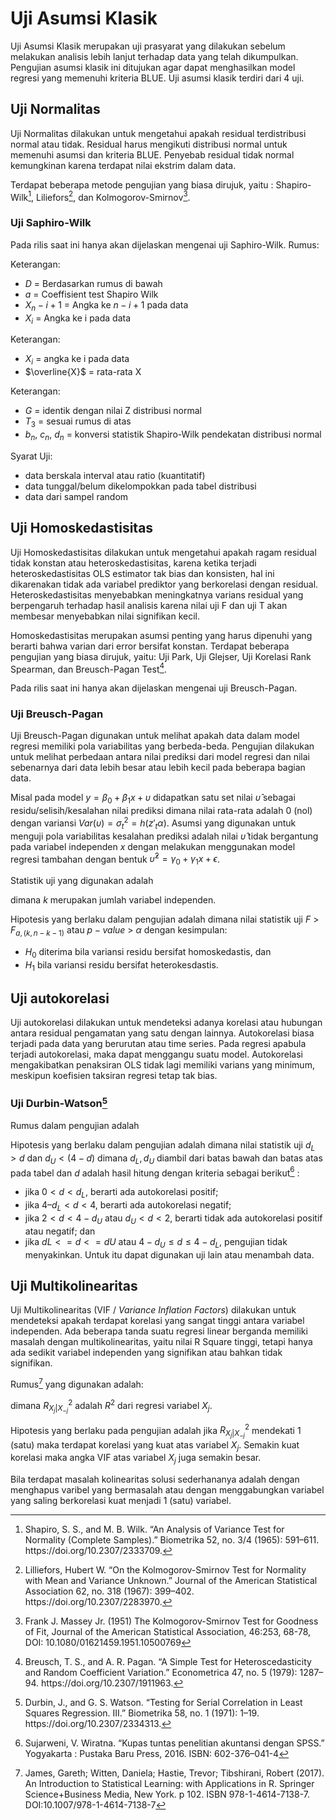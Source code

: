 # Uji Asumsi Klasik

Uji Asumsi Klasik merupakan uji prasyarat yang dilakukan sebelum melakukan analisis lebih lanjut terhadap data yang telah dikumpulkan. Pengujian asumsi klasik ini ditujukan agar dapat menghasilkan model regresi yang memenuhi kriteria BLUE. Uji asumsi klasik terdiri dari 4 uji.

## Uji Normalitas

Uji Normalitas dilakukan untuk mengetahui apakah residual terdistribusi normal atau tidak. Residual harus mengikuti distribusi normal untuk memenuhi asumsi dan kriteria BLUE. Penyebab residual tidak normal kemungkinan karena terdapat nilai ekstrim dalam data.

Terdapat beberapa metode pengujian yang biasa dirujuk, yaitu : Shapiro-Wilk[^shapiro1965], Liliefors[^lilliefors1967], dan Kolmogorov-Smirnov[^kolmogoroff1941].

### Uji Saphiro-Wilk {#ShapiroWilk}

Pada rilis saat ini hanya akan dijelaskan mengenai uji Saphiro-Wilk. Rumus:  

\begin{equation}\label{shapirowilk}
T_3 = \frac{1}{D} [ \sum_{i=1}^k a_i (X_n+i+1 - X_i) ]^2
\end{equation}

Keterangan:

- $D$ = Berdasarkan rumus di bawah
- $a$ = Coeffisient test Shapiro Wilk
- $X_n-i+1$ = Angka ke $n-i+1$ pada data
- $X_i$ = Angka ke i pada data

\begin{equation}\label{shapirowilk_d}
D=\sum_{i=1}^n{(X_i-\overline{X})^2}
\end{equation}

Keterangan:

- $X_i$ = angka ke i pada data
- $\overline{X}$ = rata-rata X

\begin{equation}\label{shapirowilk_d}
G=b_n+c_n+ln({T_3-d_n}/{1-T_3})
\end{equation}

Keterangan:

- $G$ = identik dengan nilai Z distribusi normal
- $T_3$ = sesuai rumus di atas
- $b_n$, $c_n$, $d_n$ = konversi statistik Shapiro-Wilk pendekatan distribusi normal

Syarat Uji:

- data berskala interval atau ratio (kuantitatif)
- data tunggal/belum dikelompokkan pada tabel distribusi
- data dari sampel random

## Uji Homoskedastisitas

Uji Homoskedastisitas dilakukan untuk mengetahui apakah ragam residual tidak konstan atau heteroskedastisitas, karena ketika terjadi heteroskedastisitas OLS estimator tak bias dan konsisten, hal ini dikarenakan tidak ada variabel prediktor yang berkorelasi dengan residual. Heteroskedastisitas menyebabkan meningkatnya varians residual yang berpengaruh terhadap hasil analisis karena nilai uji F dan uji T akan membesar menyebabkan nilai signifikan kecil.

Homoskedastisitas merupakan asumsi penting yang harus dipenuhi yang berarti bahwa varian dari error bersifat konstan. Terdapat beberapa pengujian yang biasa dirujuk, yaitu: Uji Park, Uji Glejser, Uji Korelasi Rank Spearman, dan Breusch-Pagan Test[^breusch1979].

Pada rilis saat ini hanya akan dijelaskan mengenai uji Breusch-Pagan.

### Uji Breusch-Pagan {#BreuschPagan}

Uji Breusch-Pagan digunakan untuk melihat apakah data dalam model regresi memiliki pola variabilitas yang berbeda-beda. Pengujian dilakukan untuk melihat perbedaan antara nilai prediksi dari model regresi dan nilai sebenarnya dari data lebih besar atau lebih kecil pada beberapa bagian data.

Misal pada model $y = \beta_0 + \beta_1 x + \upsilon$ didapatkan satu set nilai $\hat{\upsilon}$ sebagai residu/selisih/kesalahan nilai prediksi dimana nilai rata-rata adalah 0 (nol) dengan variansi $Var(\upsilon) = \sigma_t^2 = h(z'_t \alpha)$. Asumsi yang digunakan untuk menguji pola variabilitas kesalahan prediksi adalah nilai $\hat{\upsilon}$ tidak bergantung pada variabel independen $x$ dengan melakukan menggunakan model regresi tambahan dengan bentuk $\hat{\upsilon}^2 = \gamma_0 + \gamma_1 x + \epsilon$.

Statistik uji yang digunakan adalah

\begin{equation}\label{breuschpagan}
F = \frac{R^2_{{\upsilon^2}/k}}{1 - R^2_{{\upsilon^2}/{n-k-1}}} \sim F_{a,(k, n-k-1)}
\end{equation}

dimana $k$ merupakan jumlah variabel independen.

Hipotesis yang berlaku dalam pengujian adalah dimana nilai statistik uji $F$ > $F_{a,(k, n-k-1)}$ atau $p-value$ > $\alpha$ dengan kesimpulan:

- $H_0$ diterima bila variansi residu bersifat homoskedastis, dan
- $H_1$ bila variansi residu bersifat heterokesdastis.


## Uji autokorelasi

Uji autokorelasi dilakukan untuk mendeteksi adanya korelasi atau hubungan antara residual pengamatan yang satu dengan lainnya. Autokorelasi biasa terjadi pada data yang berurutan atau time series. Pada regresi apabula terjadi autokorelasi, maka dapat menggangu suatu model. Autokorelasi mengakibatkan penaksiran OLS tidak lagi memiliki varians yang minimum, meskipun koefisien taksiran regresi tetap tak bias.

### Uji Durbin-Watson[^durbinwatson1971]

Rumus dalam pengujian adalah

\begin{equation}\label{durbinwatson}
d = \frac{\sum^n_{t=2} (e_t - e_{t-1})^2}{\sum^n_{t=1} e^2_t}
\end{equation}

Hipotesis yang berlaku dalam pengujian adalah dimana nilai statistik uji $d_L > d$ dan $d_U < (4 - d)$ dimana $d_L, d_U$ diambil dari batas bawah dan batas atas pada tabel dan $d$ adalah hasil hitung dengan kriteria sebagai berikut[^sujarweni2016] :

- jika $0 < d < d_L$, berarti ada autokorelasi positif;
- jika $4 – d_L < d < 4$, berarti ada autokorelasi negatif;
- jika $2 < d < 4 - d_U$ atau $d_U < d < 2$, berarti tidak ada autokorelasi positif atau negatif; dan
- jika $dL <= d <= dU$ atau $4 - d_U ≤ d ≤ 4 - d_L$, pengujian tidak menyakinkan. Untuk itu dapat digunakan uji lain
atau menambah data.

## Uji Multikolinearitas

Uji Multikolinearitas (VIF / _Variance Inflation Factors_) dilakukan untuk mendeteksi apakah terdapat korelasi yang sangat tinggi antara variabel independen. Ada beberapa tanda suatu regresi linear berganda memiliki masalah dengan multikolinearitas, yaitu nilai R Square tinggi, tetapi hanya ada sedikit variabel independen yang signifikan atau bahkan tidak signifikan.

Rumus[^islr] yang digunakan adalah:

\begin{equation}\label{durbinwatson}
VIF(\hat{\beta}_j) = \frac{1}{1-R^2_{X_j|X_{-j}}}
\end{equation}

dimana $R^2_{X_j|X_{-j}}$ adalah $R^2$ dari regresi variabel $X_j$.

Hipotesis yang berlaku pada pengujian adalah jika $R^2_{X_j|X_{-j}}$ mendekati 1 (satu) maka terdapat korelasi yang kuat atas variabel $X_j$. Semakin kuat korelasi maka angka VIF atas variabel $X_j$ juga semakin besar.

Bila terdapat masalah kolinearitas solusi sederhananya adalah dengan menghapus varibel yang bermasalah atau dengan menggabungkan variabel yang saling berkorelasi kuat menjadi 1 (satu) variabel.

[^shapiro1965]: Shapiro, S. S., and M. B. Wilk. “An Analysis of Variance Test for Normality (Complete Samples).” Biometrika 52, no. 3/4 (1965): 591–611. https://doi.org/10.2307/2333709.
[^lilliefors1967]: Lilliefors, Hubert W. “On the Kolmogorov-Smirnov Test for Normality with Mean and Variance Unknown.” Journal of the American Statistical Association 62, no. 318 (1967): 399–402. https://doi.org/10.2307/2283970.
[^kolmogoroff1941]: Frank J. Massey Jr. (1951) The Kolmogorov-Smirnov Test for Goodness of Fit, Journal of the American Statistical Association, 46:253, 68-78, DOI: 10.1080/01621459.1951.10500769
[^breusch1979]: Breusch, T. S., and A. R. Pagan. “A Simple Test for Heteroscedasticity and Random Coefficient Variation.” Econometrica 47, no. 5 (1979): 1287–94. https://doi.org/10.2307/1911963.
[^durbinwatson1971]: Durbin, J., and G. S. Watson. “Testing for Serial Correlation in Least Squares Regression. III.” Biometrika 58, no. 1 (1971): 1–19. https://doi.org/10.2307/2334313.
[^sujarweni2016]: Sujarweni, V. Wiratna. "Kupas tuntas penelitian akuntansi dengan SPSS." Yogyakarta : Pustaka Baru Press, 2016. ISBN: 602-376--041-4
[^islr]: James, Gareth; Witten, Daniela; Hastie, Trevor; Tibshirani, Robert (2017). An Introduction to Statistical Learning: with Applications in R. Springer Science+Business Media, New York. p 102. ISBN 978-1-4614-7138-7. DOI:10.1007/978-1-4614-7138-7
